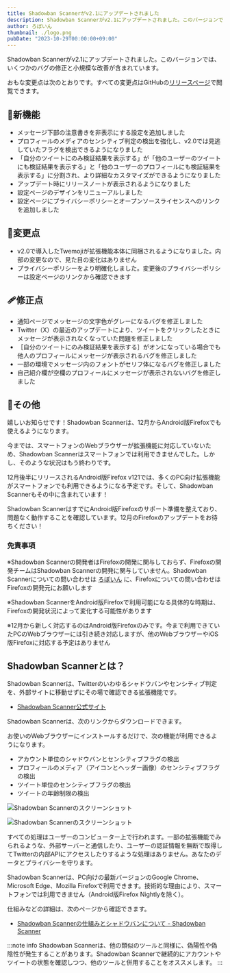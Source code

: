 ```yaml
---
title: Shadowban Scannerがv2.1にアップデートされました
description: Shadowban Scannerがv2.1にアップデートされました。このバージョンでは、いくつかのバグの修正と小規模な改善が含まれています。
author: ろぼいん
thumbnail: ./logo.png
pubDate: "2023-10-29T00:00:00+09:00"
---
```



Shadowban Scannerがv2.1にアップデートされました。このバージョンでは、いくつかのバグの修正と小規模な改善が含まれています。

おもな変更点は次のとおりです。すべての変更点はGitHubの[リリースページ](https://github.com/Robot-Inventor/shadowban-scanner/releases/tag/v2.1.0)で閲覧できます。

## 🎉新機能

- メッセージ下部の注意書きを非表示にする設定を追加しました
- プロフィールのメディアのセンシティブ判定の検出を強化し、v2.0では見逃していたフラグを検出できるようになりました
- 「自分のツイートにのみ検証結果を表示する」が「他のユーザーのツイートにも検証結果を表示する」と「他のユーザーのプロフィールにも検証結果を表示する」に分割され、より詳細なカスタマイズができるようになりました
- アップデート時にリリースノートが表示されるようになりました
- 設定ページのデザインをリニューアルしました
- 設定ページにプライバシーポリシーとオープンソースライセンスへのリンクを追加しました

## 🔧変更点

- v2.0で導入したTwemojiが拡張機能本体に同梱されるようになりました。内部の変更なので、見た目の変化はありません
- プライバシーポリシーをより明確化しました。変更後のプライバシーポリシーは設定ページのリンクから確認できます

## 🩹修正点

- 通知ページでメッセージの文字色がグレーになるバグを修正しました
- Twitter（X）の最近のアップデートにより、ツイートをクリックしたときにメッセージが表示されなくなっていた問題を修正しました
- ［自分のツイートにのみ検証結果を表示する］がオンになっている場合でも他人のプロフィールにメッセージが表示されるバグを修正しました
- 一部の環境でメッセージ内のフォントがセリフ体になるバグを修正しました
- 自己紹介欄が空欄のプロフィールにメッセージが表示されないバグを修正しました

## 📝その他

嬉しいお知らせです！Shadowban Scannerは、12月からAndroid版Firefoxでも使えるようになります。

今までは、スマートフォンのWebブラウザーが拡張機能に対応していないため、Shadowban Scannerはスマートフォンでは利用できませんでした。しかし、そのような状況はもう終わりです。

12月後半にリリースされるAndroid版Firefox v121では、多くのPC向け拡張機能がスマートフォンでも利用できるようになる予定です。そして、Shadowban Scannerもその中に含まれています！

Shadowban ScannerはすでにAndroid版Firefoxのサポート準備を整えており、問題なく動作することを確認しています。12月のFirefoxのアップデートをお待ちください！

### 免責事項

※Shadowban Scannerの開発者はFirefoxの開発に関与しておらず、Firefoxの開発チームはShadowban Scannerの開発に関与していません。Shadowban Scannerについての問い合わせは [ろぼいん](https://twitter.com/keita_roboin) に、Firefoxについての問い合わせはFirefoxの開発元にお願いします

※Shadowban ScannerをAndroid版Firefoxで利用可能になる具体的な時期は、Firefoxの開発状況によって変化する可能性があります

※12月から新しく対応するのはAndroid版Firefoxのみです。今まで利用できていたPCのWebブラウザーには引き続き対応しますが、他のWebブラウザーやiOS版Firefoxに対応する予定はありません

## Shadowban Scannerとは？

Shadowban Scannerは、Twitterのいわゆるシャドウバンやセンシティブ判定を、外部サイトに移動せずにその場で確認できる拡張機能です。

<YouTube id="S2mRHz9SEig" />

- [Shadowban Scanner公式サイト](https://robot-inventor.github.io/shadowban-scanner/)

Shadowban Scannerは、次のリンクからダウンロードできます。

<ExtensionBadges/>

お使いのWebブラウザーにインストールするだけで、次の機能が利用できるようになります。

- アカウント単位のシャドウバンとセンシティブフラグの検出
- プロフィールのメディア（アイコンとヘッダー画像）のセンシティブフラグの検出
- ツイート単位のセンシティブフラグの検出
- ツイートの年齢制限の検出

![Shadowban Scannerのスクリーンショット](../../../09/30/shadowban-scanner-v2-release/screenshot2_ja.png)

![Shadowban Scannerのスクリーンショット](../../../09/30/shadowban-scanner-v2-release/screenshot1_ja.png)

すべての処理はユーザーのコンピューター上で行われます。一部の拡張機能でみられるような、外部サーバーと通信したり、ユーザーの認証情報を無断で取得してTwitterの内部APIにアクセスしたりするような処理はありません。あなたのデータとプライバシーを守ります。

Shadowban Scannerは、PC向けの最新バージョンのGoogle Chrome、Microsoft Edge、Mozilla Firefoxで利用できます。技術的な理由により、スマートフォンでは利用できません（Android版Firefox Nightlyを除く）。

仕組みなどの詳細は、次のページから確認できます。

- [Shadowban Scannerの仕組みとシャドウバンについて - Shadowban Scanner](https://github.com/Robot-Inventor/shadowban-scanner/blob/main/doc/ja/about-shadowban.md)

:::note info
Shadowban Scannerは、他の類似のツールと同様に、偽陽性や偽陰性が発生することがあります。Shadowban Scannerで継続的にアカウントやツイートの状態を確認しつつ、他のツールと併用することをオススメします。
:::
